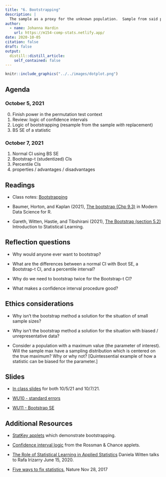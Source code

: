 ```yaml
---
title: "6. Bootstrapping"
description: |
  The sample as a proxy for the unknown population.  Sample from said proxy population (i.e., the sample) to generate a sampling distribution.  Bootstrap.
author:
  - name: Johanna Hardin
    url: https://m154-comp-stats.netlify.app/  
date: 2020-10-05
citation: false
draft: false
output:
  distill::distill_article:
    self_contained: false
---
```



```r
knitr::include_graphics("../../images/dotplot.png")
```



## Agenda <i class="fas fa-calendar-alt" target="_blank"></i>

### October 5, 2021

0. Finish power in the permutation test context
1. Review: logic of confidence intervals
2. Logic of bootstrapping (resample from the sample *with* replacement)
3. BS SE of a statistic



### October 7, 2021

1. Normal CI using BS SE
2. Bootstrap-t (studentized) CIs 
3. Percentile CIs
4. properties / advantages / disadvantages


## Readings <i class="fas fa-book-open"></i> 

* Class notes: <a href = "http://st47s.com/Math154/Notes/boot.html" target= "_blank">Bootstrapping</a>

* Baumer, Horton, and Kaplan (2021), <a href = "https://mdsr-book.github.io/mdsr3e/09-foundations.html#sec-boot" target = "_blank">The bootstrap (Chp 9.3)</a> in Modern Data Science for R.


* Gareth, Witten, Hastie, and Tibshirani (2021), <a href = "https://web.stanford.edu/~hastie/ISLR2/ISLRv2_website.pdf" target = "_blank">The Bootstrap (section 5.2) </a> Introduction to Statistical Learning.

## Reflection questions <i class="fas fa-lightbulb"></i>

* Why would anyone ever want to bootstrap?

* What are the differences between a normal CI with Boot SE, a Bootstrap-t CI, and a percentile interval?

* Why do we need to bootstrap twice for the Bootstrap-t CI?

* What makes a confidence interval procedure good?


## Ethics considerations <i class="fas fa-balance-scale"></i> 

* Why isn't the bootstrap method a solution for the situation of small sample sizes?

* Why isn't the bootstrap method a solution for the situation with biased / unrepresentative data? 

* Consider a population with a maximum value (the parameter of interest).  Will the sample max have a sampling distribution which is centered on the true maximum?  Why or why not?  [Quintessential example of how a statistic can be biased for the parameter.]

## Slides <i class="fas fa-desktop"></i> 


* <a href = "https://m154-comp-stats.netlify.app/slides/2021-10-05-bootstrap" target = "_blank">In class slides</a> for both 10/5/21 and 10/7/21.

* <a href = "https://m154-comp-stats.netlify.app/slides/Math154_WU10_SE.pdf" target = "_blank">WU10 - standard errors</a>

* <a href = "https://m154-comp-stats.netlify.app/slides/Math154_WU11_bootSE.pdf" target = "_blank">WU11 - Bootstrap SE</a>

## Additional Resources <i class="fas fa-laptop"></i> 


* <a href = "http://www.lock5stat.com/StatKey/" target = "_blank">StatKey applets</a> which demonstrate bootstrapping.

* <a href = "http://www.rossmanchance.com/applets/ConfSim.html" target = "_blank">Confidence interval logic</a> from the Rossman & Chance applets.

* <a href = "https://www.youtube.com/watch?v=-qeZyPvuhBU" target = "_blank">The Role of Statistical Learning in Applied Statistics</a> Daniela Witten talks to Rafa Irizarry June 15, 2020.

* <a href = "https://www.nature.com/articles/d41586-017-07522-z" target = "_blank">Five ways to fix statistics</a>, Nature Nov 28, 2017




